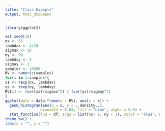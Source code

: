 ```yaml
---
title: "Class Example"
output: html_document
---
```


```r
library(ggplot2)

set.seed(10)
nx <- 65
lambdax <- 1/10
sigmax <- 10
ny <- 90
lambday <- 1
sigmay <- 1
samples <- 10000
RV <- numeric(samples)
for(i in 1:samples){
xs <- rexp(nx, lambdax)
ys <- rexp(ny, lambday)
RV[i] <- (var(xs)/sigmax^2) / (var(ys)/sigmay^2)
}
ggplot(data = data.frame(x = RV), aes(x = x)) +
  geom_histogram(aes(x = x, y = ..density..),
                binwidth = 0.03, fill = "blue", alpha = 0.5) +
  stat_function(fun = df, args = list(nx- 1, ny - 1), color = "blue", n = 500, size = 1) +
theme_bw() +
labs(x = "", y = "")
```
